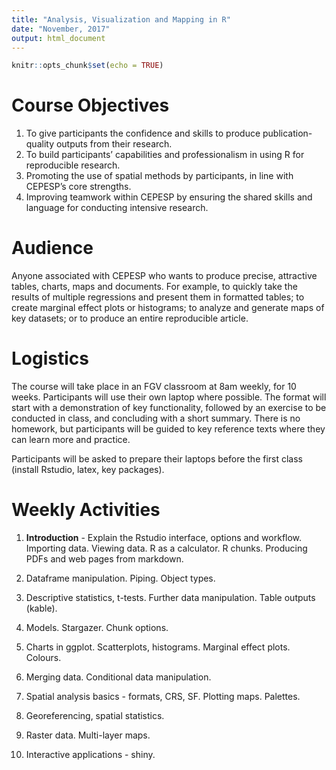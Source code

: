 ```yaml
---
title: "Analysis, Visualization and Mapping in R"
date: "November, 2017"
output: html_document
---
```


```r
knitr::opts_chunk$set(echo = TRUE)
```

# Course Objectives

1. To give participants the confidence and skills to produce publication-quality outputs from their research.
2. To build participants' capabilities and professionalism in using R for reproducible research.
3. Promoting the use of spatial methods by participants, in line with CEPESP's core strengths.
3. Improving teamwork within CEPESP by ensuring the shared skills and language for conducting intensive research.

# Audience
Anyone associated with CEPESP who wants to produce precise, attractive tables, charts, maps and documents. For example, to quickly take the results of multiple regressions and present them in formatted tables; to create marginal effect plots or histograms; to analyze and generate maps of key datasets; or to produce an entire reproducible article. 

# Logistics

The course will take place in an FGV classroom at 8am weekly, for 10 weeks. Participants will use their own laptop where possible. The format will start with a demonstration of key functionality, followed by an exercise to be conducted in class, and concluding with a short summary. There is no homework, but participants will be guided to key reference texts where they can learn more and practice.

Participants will be asked to prepare their laptops before the first class (install Rstudio, latex, key packages).

# Weekly Activities

1. **Introduction** - Explain the Rstudio interface, options and workflow. Importing data. Viewing data. R as a calculator. R chunks. Producing PDFs and web pages from markdown. 

2. Dataframe manipulation. Piping. Object types.

3. Descriptive statistics, t-tests. Further data manipulation. Table outputs (kable).

4. Models. Stargazer. Chunk options.

5. Charts in ggplot. Scatterplots, histograms. Marginal effect plots. Colours.

6. Merging data. Conditional data manipulation. 

7. Spatial analysis basics - formats, CRS, SF. Plotting maps. Palettes.

8. Georeferencing, spatial statistics. 

9. Raster data. Multi-layer maps.

10. Interactive applications - shiny. 


